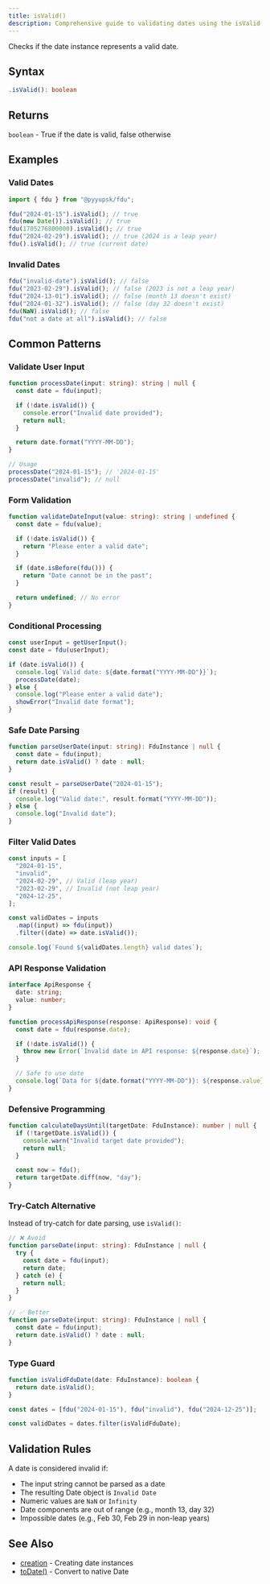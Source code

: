```yaml
---
title: isValid()
description: Comprehensive guide to validating dates using the isValid() method. Learn how to check date validity, handle invalid user input, implement form validation, filter valid dates, validate API responses, and apply defensive programming patterns for robust date handling in production applications.
---
```


Checks if the date instance represents a valid date.

## Syntax

```typescript
.isValid(): boolean
```

## Returns

`boolean` - True if the date is valid, false otherwise

## Examples

### Valid Dates

```typescript
import { fdu } from "@pyyupsk/fdu";

fdu("2024-01-15").isValid(); // true
fdu(new Date()).isValid(); // true
fdu(1705276800000).isValid(); // true
fdu("2024-02-29").isValid(); // true (2024 is a leap year)
fdu().isValid(); // true (current date)
```

### Invalid Dates

```typescript
fdu("invalid-date").isValid(); // false
fdu("2023-02-29").isValid(); // false (2023 is not a leap year)
fdu("2024-13-01").isValid(); // false (month 13 doesn't exist)
fdu("2024-01-32").isValid(); // false (day 32 doesn't exist)
fdu(NaN).isValid(); // false
fdu("not a date at all").isValid(); // false
```

## Common Patterns

### Validate User Input

```typescript
function processDate(input: string): string | null {
  const date = fdu(input);

  if (!date.isValid()) {
    console.error("Invalid date provided");
    return null;
  }

  return date.format("YYYY-MM-DD");
}

// Usage
processDate("2024-01-15"); // '2024-01-15'
processDate("invalid"); // null
```

### Form Validation

```typescript
function validateDateInput(value: string): string | undefined {
  const date = fdu(value);

  if (!date.isValid()) {
    return "Please enter a valid date";
  }

  if (date.isBefore(fdu())) {
    return "Date cannot be in the past";
  }

  return undefined; // No error
}
```

### Conditional Processing

```typescript
const userInput = getUserInput();
const date = fdu(userInput);

if (date.isValid()) {
  console.log(`Valid date: ${date.format("YYYY-MM-DD")}`);
  processDate(date);
} else {
  console.log("Please enter a valid date");
  showError("Invalid date format");
}
```

### Safe Date Parsing

```typescript
function parseUserDate(input: string): FduInstance | null {
  const date = fdu(input);
  return date.isValid() ? date : null;
}

const result = parseUserDate("2024-01-15");
if (result) {
  console.log("Valid date:", result.format("YYYY-MM-DD"));
} else {
  console.log("Invalid date");
}
```

### Filter Valid Dates

```typescript
const inputs = [
  "2024-01-15",
  "invalid",
  "2024-02-29", // Valid (leap year)
  "2023-02-29", // Invalid (not leap year)
  "2024-12-25",
];

const validDates = inputs
  .map((input) => fdu(input))
  .filter((date) => date.isValid());

console.log(`Found ${validDates.length} valid dates`);
```

### API Response Validation

```typescript
interface ApiResponse {
  date: string;
  value: number;
}

function processApiResponse(response: ApiResponse): void {
  const date = fdu(response.date);

  if (!date.isValid()) {
    throw new Error(`Invalid date in API response: ${response.date}`);
  }

  // Safe to use date
  console.log(`Data for ${date.format("YYYY-MM-DD")}: ${response.value}`);
}
```

### Defensive Programming

```typescript
function calculateDaysUntil(targetDate: FduInstance): number | null {
  if (!targetDate.isValid()) {
    console.warn("Invalid target date provided");
    return null;
  }

  const now = fdu();
  return targetDate.diff(now, "day");
}
```

### Try-Catch Alternative

Instead of try-catch for date parsing, use `isValid()`:

```typescript
// ❌ Avoid
function parseDate(input: string): FduInstance | null {
  try {
    const date = fdu(input);
    return date;
  } catch (e) {
    return null;
  }
}

// ✅ Better
function parseDate(input: string): FduInstance | null {
  const date = fdu(input);
  return date.isValid() ? date : null;
}
```

### Type Guard

```typescript
function isValidFduDate(date: FduInstance): boolean {
  return date.isValid();
}

const dates = [fdu("2024-01-15"), fdu("invalid"), fdu("2024-12-25")];

const validDates = dates.filter(isValidFduDate);
```

## Validation Rules

A date is considered invalid if:

- The input string cannot be parsed as a date
- The resulting Date object is `Invalid Date`
- Numeric values are `NaN` or `Infinity`
- Date components are out of range (e.g., month 13, day 32)
- Impossible dates (e.g., Feb 30, Feb 29 in non-leap years)

## See Also

- [creation](/docs/api/creation) - Creating date instances
- [toDate()](/docs/api/to-date) - Convert to native Date
